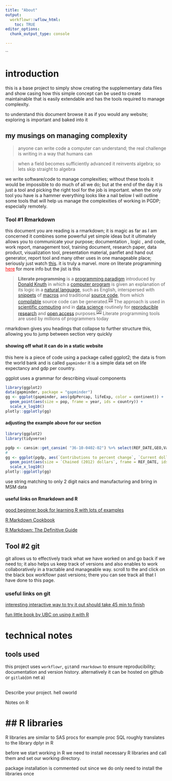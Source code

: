 ```yaml
---
title: "About"
output:
  workflowr::wflow_html:
    toc: TRUE
editor_options:
  chunk_output_type: console

---
```

``

# introduction

this is a base project to simply show creating the supplementary data files and show casing how this simple concept can be used to create maintainable that is easily extendable and has the tools required to manage complexity.

to understand this document browse it as if you would any website; exploring is important and baked into it

## my musings on managing complexity

> anyone can write code a computer can understand; the real challenge is writing in a way that humans can

> when a field becomes sufficiently advanced it reinvents algebra; so lets skip straight to algebra

we write software/code to manage complexities; without these tools it would be impossible to do much of all we do; but at the end of the day it is just a tool and picking the right tool for the job is important. when the only tool you have is a hammer everything looks like a nail below I will outline some tools that will help us manage the complexities of working in PGDP; especially remotely.

### Tool \#1 Rmarkdown

this document you are reading is a rmarkdown; it is magic as far as I am concerned it combines some powerful yet simple ideas but it ultimately allows you to communicate your purpose; documentation , logic , and code, work report, management tool, training document, research paper, data product, visualization tool, presentation material, panflet and hand out generator, report tool and many other uses in one manageable place; seriously just watch [this](https://www.youtube.com/watch?v=qLEkUjxk7e8). it is truly a marvel. more on literate programming [here](https://en.wikipedia.org/wiki/Literate_programming){#literateprogramming .documentation style="color:red"} for more info but the jist is this

> **Literate programming** is a [programming paradigm](https://en.wikipedia.org/wiki/Programming_paradigm "Programming paradigm") introduced by [Donald Knuth](https://en.wikipedia.org/wiki/Donald_Knuth "Donald Knuth") in which a [computer program](https://en.wikipedia.org/wiki/Computer_program "Computer program") is given an explanation of its logic in a [natural language](https://en.wikipedia.org/wiki/Natural_language "Natural language"), such as English, interspersed with [snippets](https://en.wikipedia.org/wiki/Snippet_(programming) "Snippet (programming)") of [macros](https://en.wikipedia.org/wiki/Macro_(computer_science) "Macro (computer science)") and traditional [source code](https://en.wikipedia.org/wiki/Source_code "Source code"), from which [compilable](https://en.wikipedia.org/wiki/Compiler "Compiler") source code can be generated.^[[1]](https://en.wikipedia.org/wiki/Literate_programming#cite_note-TCJ_LP-1)^ The approach is used in [scientific computing](https://en.wikipedia.org/wiki/Scientific_computing "Scientific computing") and in [data science](https://en.wikipedia.org/wiki/Data_science "Data science") routinely for [reproducible research](https://en.wikipedia.org/wiki/Reproducible_research "Reproducible research") and [open access](https://en.wikipedia.org/wiki/Open_access "Open access") purposes.^[[2]](https://en.wikipedia.org/wiki/Literate_programming#cite_note-2)^ Literate programming tools are used by millions of programmers today

rmarkdown gives you headings that collapse to further structure this, allowing you to jump between section very quickly

#### showing off what it can do in a static website

this here is a piece of code using a package called ggplot2; the data is from the world bank and is called `gapminder` it is a simple data set on life expectancy and gdp per country.

ggplot uses a grammar for describing visual components

```r
library(ggplot2)
data(gapminder, package = "gapminder")
gg <- ggplot(gapminder, aes(gdpPercap, lifeExp, color = continent)) +
  geom_point(aes(size = pop, frame = year, ids = country)) +
  scale_x_log10()
plotly::ggplotly(gg)
```

#### adjusting the example above for our section

```r
library(ggplot2)
library(tidyverse)

pgdp <- cansim::get_cansim( "36-10-0402-02") %>% select(REF_DATE,GEO,Value,VALUE,`North American Industry Classification System (NAICS)`) %>% pivot_wider(names_from = Value, values_from = VALUE) 
#
gg <- ggplot(pgdp, aes(`Contributions to percent change`, `Current dollars`, color = GEO)) +
  geom_point(aes(size = `Chained (2012) dollars`, frame = REF_DATE, ids = `North American Industry Classification System (NAICS)`)) +
  scale_x_log10()
plotly::ggplotly(gg)
```

use string matching to only 2 digit naics and manufacturing and bring in MSM data

#### useful links on Rmarkdown and R

[good beginner book for learning R with lots of examples](https://r4ds.had.co.nz/)

[R Markdown Cookbook](https://bookdown.org/yihui/rmarkdown-cookbook/)

[R Markdown: The Definitive Guide](https://bookdown.org/yihui/rmarkdown/)

## Tool \#2 git

git allows us to effectively track what we have worked on and go back if we need to; it also helps us keep track of versions and also enables to work collaboratively in a tractable and manageable way. scroll to the and click on the black box workflowr past versions; there you can see track all that I have done to this page.

### useful links on git

[interesting interactive way to try it out should take 45 min to finish](https://learngitbranching.js.org/ "a simple website to teach you git"){#documentation}

[fun little book by UBC on using it with R](https://happygitwithr.com/)

# technical notes

## tools used

this project uses `workflowr`, `git`and `rmarkdown` to ensure reproducibility; documentation and version history. alternatively it can be hosted on github or `gitlab`(on net a)

## 

Describe your project. hell oworld

Notes on R

# \#\# R libraries

R libraries are similar to SAS procs for example proc SQL roughly translates to the library dplyr in R

before we start working in R we need to install necessary R libraries and call them and set our working directory.

package installation is commented out since we do only need to install the libraries once
